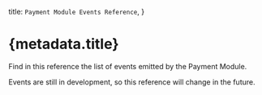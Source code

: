 
  title: `Payment Module Events Reference`,
}

# {metadata.title}

Find in this reference the list of events emitted by the Payment Module.

<Note type="soon">

Events are still in development, so this reference will change in the future.

</Note>

<EventsTable />